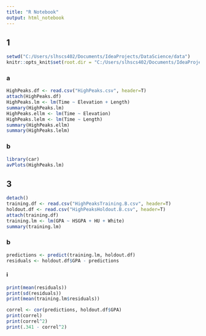 ```yaml
---
title: "R Notebook"
output: html_notebook
---
```


## 1

```r
setwd("C:/Users/slhscs402/Documents/IdeaProjects/DataScience/data")
knitr::opts_knit$set(root.dir = "C:/Users/slhscs402/Documents/IdeaProjects/DataScience/data")
```

### a

```r
HighPeaks.df <- read.csv("HighPeaks.csv", header=T)
attach(HighPeaks.df)
HighPeaks.lm <- lm(Time ~ Elevation + Length)
summary(HighPeaks.lm)
HighPeaks.ellm <- lm(Time ~ Elevation)
HighPeaks.lelm <- lm(Time ~ Length)
summary(HighPeaks.ellm)
summary(HighPeaks.lelm)
```


### b

```r
library(car)
avPlots(HighPeaks.lm)
```

## 3

```r
detach()
training.df <- read.csv("HighPeaksTraining.B.csv", header=T)
holdout.df <- read.csv("HighPeaksHoldout.B.csv", header=T)
attach(training.df)
training.lm <- lm(GPA ~ HSGPA + HU + White)
summary(training.lm)
```

### b

```r
predictions <- predict(training.lm, holdout.df)
residuals <- holdout.df$GPA - predictions
```

#### i

```r
print(mean(residuals))
print(sd(residuals))
print(mean(training.lm$residuals))
```

```r
correl <- cor(predictions, holdout.df$GPA)
print(correl)
print(correl^2)
print(.341 - correl^2)
```
